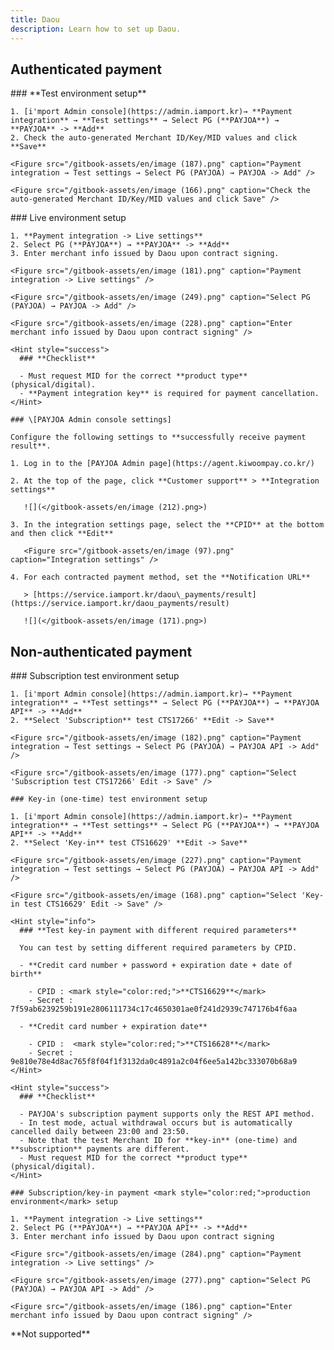 ```yaml
---
title: Daou
description: Learn how to set up Daou.
---
```



## Authenticated payment

<Tabs>
  <Tab title="Test">
    ### **Test environment setup**

    1. [i'mport Admin console](https://admin.iamport.kr)→ **Payment integration** → **Test settings** → Select PG (**PAYJOA**) → **PAYJOA** -> **Add**
    2. Check the auto-generated Merchant ID/Key/MID values and click **Save**

    <Figure src="/gitbook-assets/en/image (187).png" caption="Payment integration → Test settings → Select PG (PAYJOA) → PAYJOA -> Add" />

    <Figure src="/gitbook-assets/en/image (166).png" caption="Check the auto-generated Merchant ID/Key/MID values and click Save" />
  </Tab>

  <Tab title="Live">
    ### Live environment setup

    1. **Payment integration -> Live settings**
    2. Select PG (**PAYJOA**) → **PAYJOA** -> **Add**
    3. Enter merchant info issued by Daou upon contract signing.

    <Figure src="/gitbook-assets/en/image (181).png" caption="Payment integration -> Live settings" />

    <Figure src="/gitbook-assets/en/image (249).png" caption="Select PG (PAYJOA) → PAYJOA -> Add" />

    <Figure src="/gitbook-assets/en/image (228).png" caption="Enter merchant info issued by Daou upon contract signing" />

    <Hint style="success">
      ### **Checklist**

      - Must request MID for the correct **product type** (physical/digital).
      - **Payment integration key** is required for payment cancellation.
    </Hint>

    ### \[PAYJOA Admin console settings]

    Configure the following settings to **successfully receive payment result**.

    1. Log in to the [PAYJOA Admin page](https://agent.kiwoompay.co.kr/)

    2. At the top of the page, click **Customer support** > **Integration settings**

       ![](</gitbook-assets/en/image (212).png>)

    3. In the integration settings page, select the **CPID** at the bottom and then click **Edit**

       <Figure src="/gitbook-assets/en/image (97).png" caption="Integration settings" />

    4. For each contracted payment method, set the **Notification URL**

       > [https://service.iamport.kr/daou\_payments/result](https://service.iamport.kr/daou_payments/result)

       ![](</gitbook-assets/en/image (171).png>)
  </Tab>
</Tabs>

## Non-authenticated payment

<Tabs>
  <Tab title="API">
    ### Subscription test environment setup

    1. [i'mport Admin console](https://admin.iamport.kr)→ **Payment integration** → **Test settings** → Select PG (**PAYJOA**) → **PAYJOA API** -> **Add**
    2. **Select 'Subscription** test CTS17266' **Edit -> Save**

    <Figure src="/gitbook-assets/en/image (182).png" caption="Payment integration → Test settings → Select PG (PAYJOA) → PAYJOA API -> Add" />

    <Figure src="/gitbook-assets/en/image (177).png" caption="Select 'Subscription test CTS17266' Edit -> Save" />

    ### Key-in (one-time) test environment setup

    1. [i'mport Admin console](https://admin.iamport.kr)→ **Payment integration** → **Test settings** → Select PG (**PAYJOA**) → **PAYJOA API** -> **Add**
    2. **Select 'Key-in** test CTS16629' **Edit -> Save**

    <Figure src="/gitbook-assets/en/image (227).png" caption="Payment integration → Test settings → Select PG (PAYJOA) → PAYJOA API -> Add" />

    <Figure src="/gitbook-assets/en/image (168).png" caption="Select 'Key-in test CTS16629' Edit -> Save" />

    <Hint style="info">
      ### **Test key-in payment with different required parameters**

      You can test by setting different required parameters by CPID.

      - **Credit card number + password + expiration date + date of birth**

        - CPID : <mark style="color:red;">**CTS16629**</mark>
        - Secret : 7f59ab6239259b191e2806111734c17c4650301ae0f241d2939c747176b4f6aa

      - **Credit card number + expiration date**

        - CPID :  <mark style="color:red;">**CTS16628**</mark>
        - Secret : 9e810e78e4d8ac765f8f04f1f3132da0c4891a2c04f6ee5a142bc333070b68a9
    </Hint>

    <Hint style="success">
      ### **Checklist**

      - PAYJOA's subscription payment supports only the REST API method.
      - In test mode, actual withdrawal occurs but is automatically cancelled daily between 23:00 and 23:50.
      - Note that the test Merchant ID for **key-in** (one-time) and **subscription** payments are different.
      - Must request MID for the correct **product type** (physical/digital).
    </Hint>

    ### Subscription/key-in payment <mark style="color:red;">production environment</mark> setup

    1. **Payment integration -> Live settings**
    2. Select PG (**PAYJOA**) → **PAYJOA API** -> **Add**
    3. Enter merchant info issued by Daou upon contract signing

    <Figure src="/gitbook-assets/en/image (284).png" caption="Payment integration -> Live settings" />

    <Figure src="/gitbook-assets/en/image (277).png" caption="Select PG (PAYJOA) → PAYJOA API -> Add" />

    <Figure src="/gitbook-assets/en/image (186).png" caption="Enter merchant info issued by Daou upon contract signing" />
  </Tab>

  <Tab title="Payment window">
    **Not supported**
  </Tab>
</Tabs>
